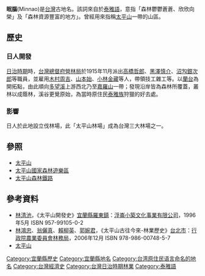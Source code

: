 {{Expert|time=2015-12-14T03:47:15+00:00}}
'''眠腦'''(Minnao)是[[台灣|台灣]]古地名。該詞來自於[[泰雅語|泰雅語]]，意指「森林鬱鬱蒼蒼、欣欣向榮」及「森林資源豐富的地方」。曾經用來指稱[[太平山_(台灣)|太平山]]一帶的山區。

==歷史==
===日人開發===
[[台灣日治時期|日治時期]]時，[[台灣總督府|台灣總督府]][[台灣總督府營林局|營林局]]於1915年11月派出[[高橋哲郎|高橋哲郎]]、[[黑澤慎介|黑澤慎介]]、[[沼勼銀次郎|沼勼銀次郎]]等職員，並雇用[[木村周吉|木村周吉]]、[[山本始|山本始]]、[[小林金藏|小林金藏]]等人，帶領技工雜工等。以[[蘭台|蘭台]]為開拓點，由此順向[[多望溪|多望溪]]上游西北乃至[[嘉羅山|嘉羅山]]一帶；發現沿岸皆為森林所覆蓋，叢林以成蔭林，溪谷更覺原始，為當時原住民[[泰雅族|泰雅族]]狩獵的好去處。

===影響===
日人於此地設立伐林場，此「太平山林場」成為台灣三大林場之一。

==參照==
*[[太平山_(台灣)|太平山]]
*[[太平山國家森林遊樂區|太平山國家森林遊樂區]]
*[[太平山森林鐵路|太平山森林鐵路]]

==參考資料==
*[[林清池|林清池]]，《太平山開發史》[[宜蘭縣|宜蘭縣]][[羅東鎮_(台灣)|羅東鎮]]：[[浮崙小築文化事業有限公司|浮崙小築文化事業有限公司]]，1996年5月  ISBN 957-99105-0-2
*[[林鴻忠|林鴻忠]]、[[翁儷真|翁儷真]]、[[賴柳英|賴柳英]]、[[郭婉君|郭婉君]]，《太平山古往今來-林業歷史》[[台北市|台北市]]：[[行政院農業委員會林務局|行政院農業委員會林務局]]，2006年12月 ISBN 978-986-00748-5-7
*[https://web.archive.org/web/20050308231529/http://mail.ssps.tpc.edu.tw/%7Echuwei/taiwan/ilan/taiping.htm 太平山]

{{TW-stub}}
[[Category:宜蘭縣歷史|Category:宜蘭縣歷史]]
[[Category:宜蘭縣地名|Category:宜蘭縣地名]]
[[Category:台湾原住民语言命名的地名|Category:台湾原住民语言命名的地名]]
[[Category:台灣經濟史|Category:台灣經濟史]]
[[Category:台灣日治時期林業|Category:台灣日治時期林業]]
[[Category:泰雅語|Category:泰雅語]]